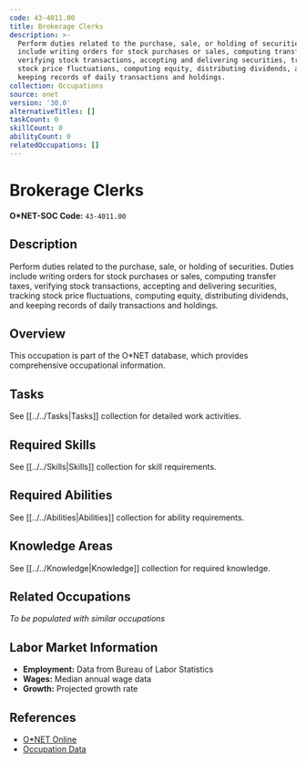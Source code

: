 ```yaml
---
code: 43-4011.00
title: Brokerage Clerks
description: >-
  Perform duties related to the purchase, sale, or holding of securities. Duties
  include writing orders for stock purchases or sales, computing transfer taxes,
  verifying stock transactions, accepting and delivering securities, tracking
  stock price fluctuations, computing equity, distributing dividends, and
  keeping records of daily transactions and holdings.
collection: Occupations
source: onet
version: '30.0'
alternativeTitles: []
taskCount: 0
skillCount: 0
abilityCount: 0
relatedOccupations: []
---
```

# Brokerage Clerks

**O*NET-SOC Code:** `43-4011.00`

## Description

Perform duties related to the purchase, sale, or holding of securities. Duties include writing orders for stock purchases or sales, computing transfer taxes, verifying stock transactions, accepting and delivering securities, tracking stock price fluctuations, computing equity, distributing dividends, and keeping records of daily transactions and holdings.

## Overview

This occupation is part of the O*NET database, which provides comprehensive occupational information.

## Tasks

See [[../../Tasks|Tasks]] collection for detailed work activities.

## Required Skills

See [[../../Skills|Skills]] collection for skill requirements.

## Required Abilities

See [[../../Abilities|Abilities]] collection for ability requirements.

## Knowledge Areas

See [[../../Knowledge|Knowledge]] collection for required knowledge.

## Related Occupations

*To be populated with similar occupations*

## Labor Market Information

- **Employment:** Data from Bureau of Labor Statistics
- **Wages:** Median annual wage data
- **Growth:** Projected growth rate

## References

- [O*NET Online](https://www.onetonline.org/link/summary/43-4011.00)
- [Occupation Data](https://www.onetcenter.org/)
